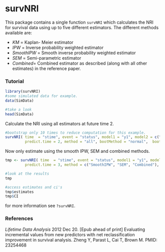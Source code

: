 survNRI
============================

This package contains a single function `survNRI` which calculates the NRI for survival data using up to five different estimators. The different methods available are:

- *KM* = Kaplan- Meier estimator 
- *IPW* = Inverse probability weighted estimator 
- *SmoothIPW* = Smooth inverse probability weighted estimator 
- *SEM* = Semi-parametric estimator
- *Combined*= Combined estimator as described (along with all other estimates) in the reference paper.

### Tutorial


```r
library(survNRI)
#some simulated data for example. 
data(SimData)

#take a look 
head(SimData)
```

Calculate the NRI using all estimators at future time 2.


```r
#bootstrap only 10 times to reduce computation for this example. 
survNRI( time  = "stime", event = "status", model1 = "y1", model2 = c("y1", "y2"), data = SimData, 
         predict.time = 2, method = "all", bootMethod = "normal",  bootstraps = 10, alpha = .05)
```

Now only estimate using the smooth IPW, SEM and combined methods. 

```r
tmp <- survNRI( time  = "stime", event = "status", model1 = "y1", model2 = c("y1", "y2"), data = SimData, 
         predict.time = 3, method = c("SmoothIPW", "SEM", "Combined"), bootMethod = "percentile", bootstraps = 10, alpha = .01)

#look at the results
tmp
```

```r
#access estimates and ci's
tmp$estimates
tmp$CI
```


for more information see `?survNRI`. 

### References 

*Lifetime Data Analysis* 2012 Dec 20. [Epub ahead of print] Evaluating incremental values from new predictors with net reclassification improvement in survival analysis. Zheng Y, Parast L, Cai T, Brown M. PMID: 23254468



